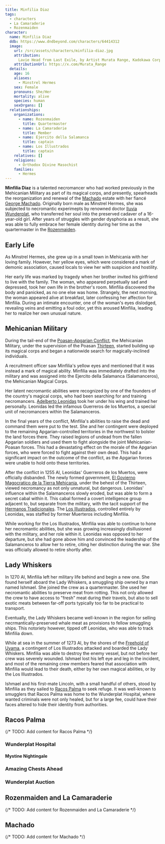 ```yaml
---
title: Minfilia Diaz
tags:
  - characters
  - La Camaraderie
  - Rozenmaiden
character:
  name: Minfilia Diaz
  ddb: https://www.dndbeyond.com/characters/64414312
  image:
    url: /src/assets/characters/minfilia-diaz.jpg
    attribution:
      Lavie Head from Last Exile, by Artist Murata Range, Kadokawa Corporation
    attributionUrl: https://x.com/Murata_Range
  details:
    age: 16
    aliases:
      - Minstrel Hermes
    sex: Female
    pronouns: She/Her
    mortality: alive
    species: human
    sexOrgans: []
  relationships:
    organizations:
      - name: Rozenmaiden
        title: Quartermaster
      - name: La Camaraderie
        title: Member
      - name: Ejercito della Salamanca
        title: captain
      - name: Los Illustrados
        title: captain
    relatives: []
    religions:
      - Orthodox Divine Masochist
    families:
      - Hermes
---
```


<Incomplete />

**Minfilia Diaz** is a talented necromancer who had worked previously in the
Mehicanian Military as part of its magical corps, and presently, spearheads the
reorganization and renewal of the [Machado](/world/families/machado/) estate
with her fiancé [George Machado](/world/characters/george-machado/). Originally
born male as Minstrel Hermes, she was subjected to necromantic experimepts by
renowned doctor [Iluvia Wunderplat](/world/characters/iluvia-wunderplat/), who
transferred her soul into the preserved cadaver of a 16-year-old girl. After
years of struggles with gender dysphoria as a result, she was able to fully
embrace her female identity during her time as the quartermaster in the
[Rozenmaiden](/world/vehicles/rozenmaiden/).

## Early Life

As Minstrel Hermes, she grew up in a small town in Mehicania with her loving
family. However, her yellow eyes, which were considered a mark of demonic
association, caused locals to view her with suspicion and hostility.

Her early life was marked by tragedy when her brother invited his girlfriend to
live with the family. The woman, who appeared perpetually sad and depressed,
took her own life in the brother's room. Minfilia discovered the body and
panicked, as no one else was home. Strangely, the next morning, the woman
appeared alive at breakfast, later confessing her affection for Minfilia. During
an intimate encounter, one of the woman's eyes dislodged, revealing veins and
emitting a foul odor, yet this aroused Minfilia, leading her to realize her own
unusual nature.

## Mehicanian Military

During the tail-end of the
[Poasan-Apgarian Conflict](/world/events/poasan-apgarian-conflict/), the
Mehicanian Military, under the supervision of the Poasan
[Thirteen](/world/organizations/the-thirteen/), started building up its magical
corps and began a nationwide search for magically-inclined individuals.

A recruitment officer saw Minfilia's yellow eyes and mentioned that it was
instead a mark of magical ability. Minfilia was immediately drafted into the
military and was assigned into the Ejercito della Salamanca (Salamanceros), the
Mehicanian Magical Corps.

Her latent necromantic abilities were recognized by one of the founders of the
country's magical corps, who had been searching for and training necromancers.
[Adelberto Leonidas](/world/characters/adelberto-leonidas/) took her under his
wing and trained her personally. Leonidas led the infamous Guerreros de los
Muertos, a special unit of necromancers within the Salamanceros.

In the final years of the conflict, Minfilia's abilities to raise the dead and
command them were put to the test. She and her contingent were deployed to the
remaining Apgarian-controlled territories in the northwest to bolster the land
forces there. They raised legions of undead from the fallen Apgarian soldiers
and used them to fight alongside the joint Mehicanian-Poasan forces. This had a
devastating effect on the morale of the Apgarian forces, who were forced to
fight against their own dead. This had a significant impact on the outcome of
the conflict, as the Apgarian forces were unable to hold onto these territories.

After the conflict in 1255 AI, Leonidas' Guerreros de los Muertos, were
officially disbanded. The newly formed government,
[El Govierno Magocratico de la Tierra Mehicania](/world/locations/mehicania/),
under the behest of the Thirteen, viewed necromancy as not only unnatural, but
dangerous. Leonidas' influence within the Salamanceros slowly eroded, but was
able to form a secret cabal within it. This cabal formed a covert intelligence
group adjacent to, but separate from the military, with the tacit support of the
[Hermanos Tradicionales](/world/organizations/hermanos-de-la-libertad/#hermanos-tradicionales).
The [Los Illustrados](/world/locations/mehicania/#los-illustrados), controlled
entirely by Leonidas, was staffed by former Muerteros including Minfilia.

While working for the Los Illustrados, Minfilia was able to continue to hone her
necromantic abilities, but she was growing increasingly disillusioned with the
military, and her role within it. Leonidas was opposed to her departure, but she
had gone above him and convinced the leadership of the Salamanceros to allow her
to retire, citing her distinction during the war. She was officially allowed to
retire shortly after.

## Lady Whiskers

In 1270 AI, Minfilia left her military life behind and begin a new one. She
found herself aboard the Lady Whiskers, a smuggling ship owned by a man named
Ishmael. She joined the crew as a quartermaster. She used her necromantic
abilities to preserve meat from rotting. This not only allowed the crew to have
access to "fresh" meat during their travels, but also to sell exotic meats
between far-off ports typically too far to be practical to transport.

Eventually, the Lady Whiskers became well-known in the region for selling
necrmantically-preserved whale meat as provisions to fellow smuggling ships.
This notoriety however, tipped off Leonidas, who was able to track Minfilia
down.

While at sea in the summer of 1273 AI, by the shores of the
[Freehold of Uyama](/world/locations/uyama/), a contingent of Los Illustrados
attacked and boarded the Lady Whiskers. Minfilia was able to destroy the enemy
vessel, but not before her crew was severely wounded. Ishmael lost his left eye
and leg in the incident, and most of the remaining crew members feared that
association with Minfilia would lead to their death, either by her own magical
abilities, or by the Los Illustrados.

Ishmael and his first-mate Lincoln, with a small handful of others, stood by
Minfilia as they sailed to [Racos Palma](/world/locations/racos-palma/) to seek
refuge. It was well-known to smugglers that Racos Palma was home to the
Wunderplat Hospital, where wanted criminals were not only healed, but for a
large fee, could have their faces altered to hide their identity from
authorities.

## Racos Palma

{/* TODO: Add content for Racos Palma */}

### Wunderplat Hospital

#### Mystine Nightingale

### Amazing Chests Ahead

### Wunderplat Auction

## Rozenmaiden and La Camaraderie

{/* TODO: Add content for Rozenmaiden and La Camaraderie */}

## Machado

{/* TODO: Add content for Machado */}
